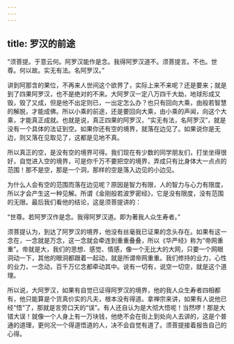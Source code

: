 ```yaml
---
---
---
```

title: 罗汉的前途
---




“须菩提。于意云何。阿罗汉能作是念。我得阿罗汉道不。须菩提言。不也。世尊。何以故。实无有法。名阿罗汉。”

讲到阿那含的果位，不再来人世间这个欲界了，实际上来不来呢？还是要来；就是到了四果阿罗汉，也不是绝对的不来。大阿罗汉一定八万四千大劫，地球形成又毁，毁了又成，但是他不出定则已，一出定怎么办？也只有回向大乘，由般若智慧的解脱，才能成佛。所以小乘的前途，还是要回向大乘，由小乘的声闻，向这个大乘，才能真正成就。也就是说，真正四果的阿罗汉，“实无有法，名阿罗汉”，就是没有一个具体的法证到空。如果你还有空的境界，就落在边见了。如果说你是无边，则又落在见取见了，这都是见地不真。

所以真正的空，是没有空的境界可得。我们现在有少数的同学朋友们，打坐坐得很好，自觉进入空的境界，可是你千万不要把空的境界，弄成只有比身体大一点点的范围！那不是空，那是一个洞，那样的空是落入边见的小边见。

为什么人会有空的范围而落在边见呢？原因是智力有限，人的智力与心力有限度，所以才会产生这一种见解。所谓《金刚般若波罗密经》，它是没有限度，没有范围的无限。最后我们看他的结论，这是须菩提讲的：

“世尊。若阿罗汉作是念。我得阿罗汉道。即为著我人众生寿者。”

须菩提认为，到达了阿罗汉的境界，他没有丝毫我已证果的念头存在。如果有这一念在，一念就是万念，这一念就会牵连到重重叠叠，所以《华严经》称为“帝网重重”。帝就是大，我们的思想、感觉、情感，像一个无比大的大网，只要一个网眼洞动一下，其他的眼洞都跟着一起动，就是所谓帝网重重。我们修持的业力，心性的业力，一念动，百千万亿念都牵动其中。说有一切有，说空一切空，就是这个道理。

所以说，大阿罗汉，如果有自觉已证得阿罗汉的境界，他的我人众生寿者四相都有，他只能算是个货真价实的凡夫，根本没有得道。拿禅宗来讲，如果有人说他已经“悟”了，那就是言旁口天的“误”。有人还自认为是大彻大悟呢！当然啰！那是大错大误！就像一个人身上有一万块钱，他绝不会在街上到处向人去讲的，这是个普通的道理，更何况一个得道悟道的人，决不会自觉有道了。须菩提接着报告自己的心得。